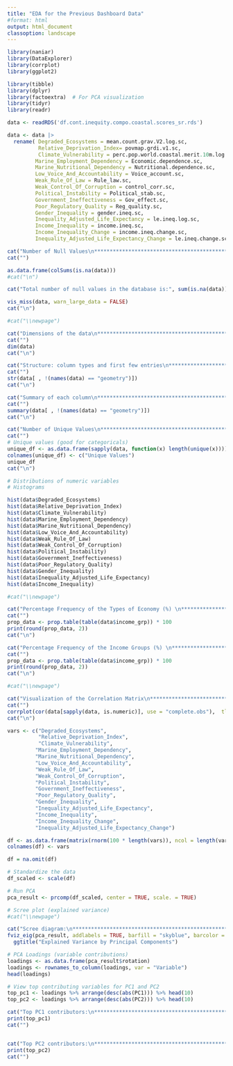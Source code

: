 ```yaml
---
title: "EDA for the Previous Dashboard Data"
#format: html
output: html_document
classoption: landscape
---
```


```r
library(naniar)
library(DataExplorer)
library(corrplot)
library(ggplot2)

library(tibble)
library(dplyr)
library(factoextra)  # For PCA visualization
library(tidyr)
library(readr)
```

```r
data <- readRDS('df.cont.inequity.compo.coastal.scores_sr.rds')

data <- data |>
  rename( Degraded_Ecosystems = mean.count.grav.V2.log.sc,
          Relative_Deprivation_Index= povmap.grdi.v1.sc,
          Climate_Vulnerability = perc.pop.world.coastal.merit.10m.log.sc,
         Marine_Employment_Dependency = Economic.dependence.sc,
         Marine_Nutritional_Dependency = Nutritional.dependence.sc,
         Low_Voice_And_Accountability = Voice_account.sc,
         Weak_Rule_Of_Law = Rule_law.sc,
         Weak_Control_Of_Corruption = control_corr.sc,
         Political_Instability = Political_stab.sc,
         Government_Ineffectiveness = Gov_effect.sc,
         Poor_Regulatory_Quality = Reg_quality.sc,
         Gender_Inequality = gender.ineq.sc,
         Inequality_Adjusted_Life_Expectancy = le.ineq.log.sc,
         Income_Inequality = income.ineq.sc,
         Income_Inequality_Change = income.ineq.change.sc,
         Inequality_Adjusted_Life_Expectancy_Change = le.ineq.change.sc)
```

```r

cat("Number of Null Values\n************************************************************")
cat("")

as.data.frame(colSums(is.na(data)))
#cat("\n")
```

```r
cat("Total number of null values in the database is:", sum(is.na(data))) 
```

```r
vis_miss(data, warn_large_data = FALSE)
cat("\n")
```

```r
#cat("\\newpage")

cat("Dimensions of the data\n************************************************************")
cat("")
dim(data)
cat("\n")
```

```r
cat("Structure: column types and first few entries\n************************************************************")
cat("")
str(data[ , !(names(data) == "geometry")])
cat("\n")
```

```r
cat("Summary of each column\n************************************************************")
cat("")
summary(data[ , !(names(data) == "geometry")])
cat("\n")
```

```r
cat("Number of Unique Values\n************************************************************")
cat("")
# Unique values (good for categoricals)
unique_df <- as.data.frame(sapply(data, function(x) length(unique(x))))
colnames(unique_df) <- c("Unique Values")
unique_df
cat("\n")
```

```r
# Distributions of numeric variables
# Histograms

hist(data$Degraded_Ecosystems)
hist(data$Relative_Deprivation_Index)
hist(data$Climate_Vulnerability)
hist(data$Marine_Employment_Dependency)
hist(data$Marine_Nutritional_Dependency)
hist(data$Low_Voice_And_Accountability)
hist(data$Weak_Rule_Of_Law)
hist(data$Weak_Control_Of_Corruption)
hist(data$Political_Instability)
hist(data$Government_Ineffectiveness)
hist(data$Poor_Regulatory_Quality)
hist(data$Gender_Inequality)
hist(data$Inequality_Adjusted_Life_Expectancy)
hist(data$Income_Inequality)

```

```r
#cat("\\newpage")

cat("Percentage Frequency of the Types of Economy (%) \n************************************************************")
cat("")
prop_data <- prop.table(table(data$income_grp)) * 100
print(round(prop_data, 2))
cat("\n")

cat("Percentage Frequency of the Income Groups (%) \n************************************************************")
cat("")
prop_data <- prop.table(table(data$income_grp)) * 100
print(round(prop_data, 2))
cat("\n")


```

```r
#cat("\\newpage")

cat("Visualization of the Correlation Matrix\n************************************************************")
cat("")
corrplot(cor(data[sapply(data, is.numeric)], use = "complete.obs"),  tl.cex = 0.7, tl.col = "black", tl.srt = 45)
cat("\n")
```

```r


vars <- c("Degraded_Ecosystems",
          "Relative_Deprivation_Index",
          "Climate_Vulnerability",
         "Marine_Employment_Dependency",
         "Marine_Nutritional_Dependency",
         "Low_Voice_And_Accountability",
         "Weak_Rule_Of_Law",
         "Weak_Control_Of_Corruption",
         "Political_Instability",
         "Government_Ineffectiveness",
         "Poor_Regulatory_Quality",
         "Gender_Inequality",
         "Inequality_Adjusted_Life_Expectancy",
         "Income_Inequality",
         "Income_Inequality_Change",
         "Inequality_Adjusted_Life_Expectancy_Change")

df <- as.data.frame(matrix(rnorm(100 * length(vars)), ncol = length(vars)))
colnames(df) <- vars

df = na.omit(df)

# Standardize the data
df_scaled <- scale(df)

# Run PCA
pca_result <- prcomp(df_scaled, center = TRUE, scale. = TRUE)

# Scree plot (explained variance)
#cat("\\newpage")

cat("Scree diagram:\n************************************************************")
fviz_eig(pca_result, addlabels = TRUE, barfill = "skyblue", barcolor = "black") +
  ggtitle("Explained Variance by Principal Components")

# PCA Loadings (variable contributions)
loadings <- as.data.frame(pca_result$rotation)
loadings <- rownames_to_column(loadings, var = "Variable")
head(loadings)

# View top contributing variables for PC1 and PC2
top_pc1 <- loadings %>% arrange(desc(abs(PC1))) %>% head(10)
top_pc2 <- loadings %>% arrange(desc(abs(PC2))) %>% head(10)

cat("Top PC1 contributors:\n************************************************************")
print(top_pc1)
cat("")


cat("Top PC2 contributors:\n************************************************************")
print(top_pc2)
cat("")

```
